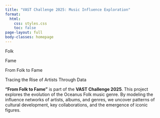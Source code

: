 ```yaml
---
title: "VAST Challenge 2025: Music Influence Exploration"
format:
  html:
    css: styles.css
    toc: false
page-layout: full
body-classes: homepage
---
```


::::::: container
::: {#text-left .text .text-left}
Folk
:::

::: {#text-right .text .text-right}
Fame
:::

::: {#combined .text}
From Folk to Fame
:::

::: {#after .mini}
<div class="spacer"></div>

Tracing the Rise of Artists Through Data
:::


:::::::

```{=html}
<script>
  document.addEventListener("DOMContentLoaded", function() {
    const leftText = document.getElementById('text-left');
    const rightText = document.getElementById('text-right');
    const combinedText = document.getElementById('combined');
    const afterText = document.getElementById('after');

    // When the right text animation ends, hide both texts and show the combined text
    rightText.addEventListener('animationend', function() {
      leftText.style.display = 'none';
      rightText.style.display = 'none';
      combinedText.classList.add('show');
      afterText.classList.add('show');
    });
  });
</script>
```

<div class="spacer"></div>


::: {.content}
**"From Folk to Fame"** is part of the **VAST Challenge 2025**. This project explores the evolution of the Oceanus Folk music genre. By modeling the influence networks of artists, albums, and genres, we uncover patterns of cultural development, key collaborations, and the emergence of iconic figures.
:::